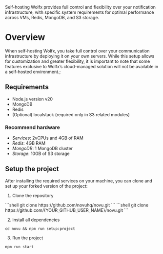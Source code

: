 
Self-hosting Wolfx provides full control and flexibility over your notification infrastructure, 
with specific system requirements for optimal performance across VMs, Redis, MongoDB, and S3 storage.

# Overview

When self-hosting Wolfx, you take full control over your communication infrastructure by deploying it on your own servers. 
While this setup allows for customization and greater flexibility, it is important to note that some features exclusive to Wolfx’s cloud-managed solution will not be available in a self-hosted environment.;

## Requirements

- Node.js version v20
- MongoDB
- Redis
- (Optional) localstack (required only in S3 related modules)

### Recommend hardware
- *Services*: 2vCPUs and 4GB of RAM
- *Redis*: 4GB RAM
- *MongoDB*: 1 MongoDB cluster
- *Storage*: 10GB of S3 storage

## Setup the project

After installing the required services on your machine, you can clone and set up your forked version of the project:

1.  Clone the repository

<Tabs>
  <Tab title="Novu Org">
    ```shell git clone https://github.com/novuhq/novu.git ```
  </Tab>
  <Tab title="Forked Repo">
    ```shell git clone https://github.com/{YOUR_GITHUB_USER_NAME}/novu.git ```
  </Tab>
</Tabs>

2.  Install all dependencies

```shell
cd novu && npm run setup:project
```

3. Run the project

```shell
npm run start
```
